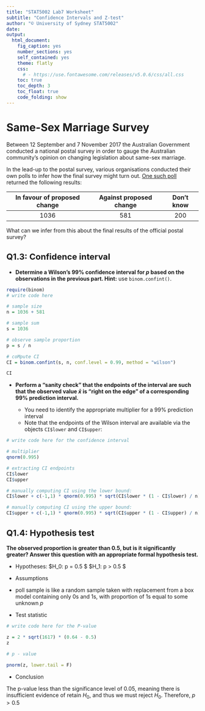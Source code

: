 ```yaml
---
title: "STAT5002 Lab7 Worksheet"
subtitle: "Confidence Intervals and Z-test"
author: "© University of Sydney STAT5002"
date: 
output:
  html_document:
    fig_caption: yes
    number_sections: yes
    self_contained: yes
    theme: flatly
    css: 
      # - https://use.fontawesome.com/releases/v5.0.6/css/all.css
    toc: true
    toc_depth: 3
    toc_float: true
    code_folding: show
---
```

<style>
h2 { /* Header 2 */
    font-size: 22px
}
</style>

<style>
h3 { /* Header 3 */
    font-size: 18px
}
</style>

# <i class="fas fa-chart-bar"></i> Same-Sex Marriage Survey

Between 12 September and 7 November 2017 the Australian Government conducted a national postal survey in order to gauge the Australian community's opinion on changing legislation about same-sex marriage.

In the lead-up to the postal survey, various organisations conducted their own polls to infer how the final survey might turn out. [One such poll](https://www.theguardian.com/australia-news/2017/aug/21/most-support-marriage-equality-and-80-plan-to-vote-in-survey-guardian-essential-poll/) returned the following results:

| In favour of proposed change | Against proposed change | Don't know | 
|:----------------------------:|:-----------------------:|:----------:|
|   1036                       | 581                     |   200      |

What can we infer from this about the final results of the official postal survey?

## Q1.3: Confidence interval {-}

- **Determine a Wilson's 99% confidence interval for $p$ based on the observations in the previous part. Hint:** use `binom.confint()`.


```r
require(binom)    
# write code here

# sample size
n = 1036 + 581

# sample sum
s = 1036 

# observe sample proportion 
p = s / n

# coMpute CI
CI = binom.confint(s, n, conf.level = 0.99, method = "wilson")

CI
```

- **Perform a "sanity check" that the endpoints of the interval are such that the observed value $\bar x$ is "right on the edge" of a corresponding 99% prediction interval.**

  - You need to identify the appropriate multiplier for a 99% prediction interval
  - Note that the endpoints of the Wilson interval are available via the objects `CI$lower` and
`CI$upper`:

```r
# write code here for the confidence interval

# multiplier
qnorm(0.995)

# extracting CI endpoints
CI$lower
CI$upper

# manually computing CI using the lower bound:
CI$lower + c(-1,1) * qnorm(0.995) * sqrt(CI$lower * (1 - CI$lower) / n)

# manually computing CI using the upper bound:
CI$upper + c(-1,1) * qnorm(0.995) * sqrt(CI$upper * (1 - CI$upper) / n)
```

## Q1.4: Hypothesis test {-}

**The observed proportion is greater than 0.5, but is it significantly greater? Answer this question with an appropriate formal hypothesis test.**

* Hypotheses:
$H_0: p = 0.5 $
$H_1: p > 0.5 $

* Assumptions

- poll sample is like a random sample taken with replacement from a box model containing only 0s and 1s, with proportion of 1s equal to some unknown $p$

* Test statistic

```r
# write code here for the P-value

z = 2 * sqrt(1617) * (0.64 - 0.5)
z

# p - value

pnorm(z, lower.tail = F)

```
* Conclusion

The p-value less than the significance level of 0.05, meaning there is insufficient evidence of retain $H_0,$ and thus we must reject $H_0.$ Therefore, $p > 0.5$
